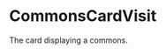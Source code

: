 
<Meta
  title="components/Commons/CommonsCardVisit"
  component={CommonsCardVisit}
/>

# CommonsCardVisit
The card displaying a commons. 

<Canvas>
  <Story name="nullButton">
    <CommonsCardVisit commons = {commonsFixtures.threeCommons[0]} buttonText = {null} />
  </Story>
  <Story name="textButton">
    <CommonsCardVisit commons = {commonsFixtures.threeCommons[0]} buttonText = {"Join"} />
  </Story>
</Canvas>